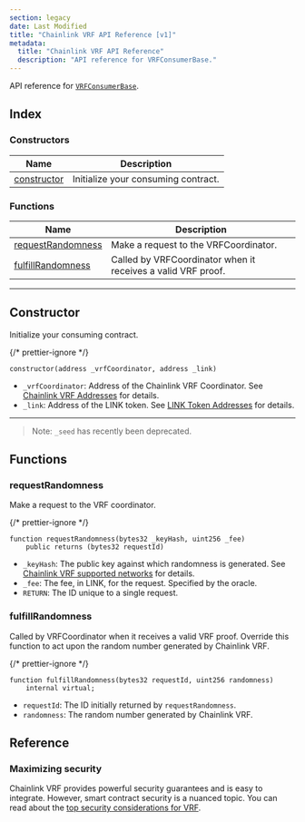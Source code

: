 ```yaml
---
section: legacy
date: Last Modified
title: "Chainlink VRF API Reference [v1]"
metadata:
  title: "Chainlink VRF API Reference"
  description: "API reference for VRFConsumerBase."
---
```



<VrfCommon />

API reference for [`VRFConsumerBase`](https://github.com/smartcontractkit/chainlink/blob/master/contracts/src/v0.8/vrf/VRFConsumerBase.sol).

## Index

### Constructors

| Name                        | Description                         |
| --------------------------- | ----------------------------------- |
| [constructor](#constructor) | Initialize your consuming contract. |

### Functions

| Name                                    | Description                                                  |
| --------------------------------------- | ------------------------------------------------------------ |
| [requestRandomness](#requestrandomness) | Make a request to the VRFCoordinator.                        |
| [fulfillRandomness](#fulfillrandomness) | Called by VRFCoordinator when it receives a valid VRF proof. |

---

## Constructor

Initialize your consuming contract.

{/* prettier-ignore */}
```solidity
constructor(address _vrfCoordinator, address _link)
```

- `_vrfCoordinator`: Address of the Chainlink VRF Coordinator. See [Chainlink VRF Addresses](/vrf/v1/supported-networks) for details.
- `_link`: Address of the LINK token. See [LINK Token Addresses](/resources/link-token-contracts) for details.

---

> Note: `_seed` has recently been deprecated.

## Functions

### requestRandomness

Make a request to the VRF coordinator.

{/* prettier-ignore */}
```solidity
function requestRandomness(bytes32 _keyHash, uint256 _fee)
    public returns (bytes32 requestId)
```

- `_keyHash`: The public key against which randomness is generated. See [Chainlink VRF supported networks](/vrf/v1/supported-networks) for details.
- `_fee`: The fee, in LINK, for the request. Specified by the oracle.
- `RETURN`: The ID unique to a single request.

### fulfillRandomness

Called by VRFCoordinator when it receives a valid VRF proof. Override this function to act upon the random number generated by Chainlink VRF.

{/* prettier-ignore */}
```solidity
function fulfillRandomness(bytes32 requestId, uint256 randomness)
    internal virtual;
```

- `requestId`: The ID initially returned by `requestRandomness`.
- `randomness`: The random number generated by Chainlink VRF.

## Reference

### Maximizing security

Chainlink VRF provides powerful security guarantees and is easy to integrate. However, smart contract security is a nuanced topic. You can read about the [top security considerations for VRF](/vrf/v1/security).
